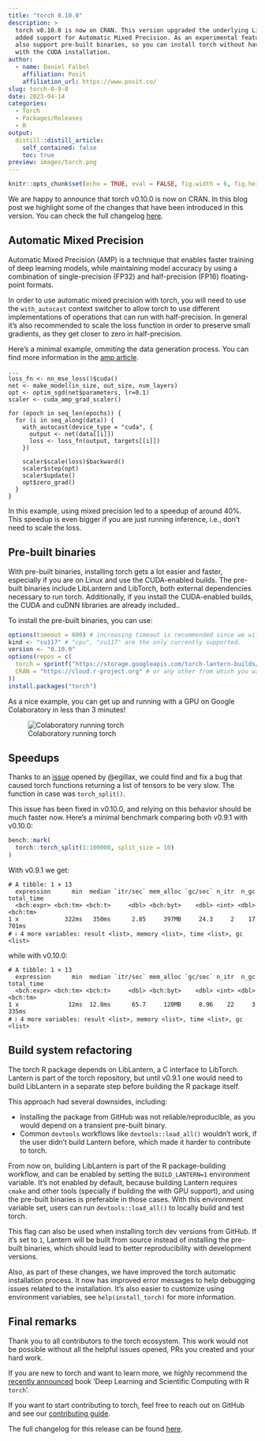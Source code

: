 ```yaml
---
title: "torch 0.10.0"
description: >
  torch v0.10.0 is now on CRAN. This version upgraded the underlying LibTorch to 1.13.1, and 
  added support for Automatic Mixed Precision. As an experimental feature, we now
  also support pre-built binaries, so you can install torch without having to deal
  with the CUDA installation.
author:
  - name: Daniel Falbel
    affiliation: Posit
    affiliation_url: https://www.posit.co/
slug: torch-0-9-0
date: 2023-04-14
categories:
  - Torch
  - Packages/Releases
  - R
output:
  distill::distill_article:
    self_contained: false
    toc: true
preview: images/torch.png
---
```


```r
knitr::opts_chunk$set(echo = TRUE, eval = FALSE, fig.width = 6, fig.height = 6)
```

We are happy to announce that torch v0.10.0 is now on CRAN. In this blog post we 
highlight some of the changes that have been introduced in this version. You can
check the full changelog [here](https://torch.mlverse.org/docs/news/index.html#torch-010).

## Automatic Mixed Precision

Automatic Mixed Precision (AMP) is a technique that enables faster training of deep learning models, while maintaining model accuracy by using a combination of single-precision (FP32) and half-precision (FP16) floating-point formats.

In order to use automatic mixed precision with torch, you will need to use the `with_autocast`
context switcher to allow torch to use different implementations of operations that can run
with half-precision. In general it's also recommended to scale the loss function in order to
preserve small gradients, as they get closer to zero in half-precision.

Here's a minimal example, ommiting the data generation process. You can find more information in the [amp article](https://torch.mlverse.org/docs/articles/amp.html).

```
...
loss_fn <- nn_mse_loss()$cuda()
net <- make_model(in_size, out_size, num_layers)
opt <- optim_sgd(net$parameters, lr=0.1)
scaler <- cuda_amp_grad_scaler()

for (epoch in seq_len(epochs)) {
  for (i in seq_along(data)) {
    with_autocast(device_type = "cuda", {
      output <- net(data[[i]])
      loss <- loss_fn(output, targets[[i]])  
    })
    
    scaler$scale(loss)$backward()
    scaler$step(opt)
    scaler$update()
    opt$zero_grad()
  }
}
```

In this example, using mixed precision led to a speedup of around 40%. This speedup is
even bigger if you are just running inference, i.e., don't need to scale the loss.

## Pre-built binaries

With pre-built binaries, installing torch gets a lot easier and faster, especially if
you are on Linux and use the CUDA-enabled builds. The pre-built binaries include
LibLantern and LibTorch, both external dependencies necessary to run torch. Additionally,
if you install the CUDA-enabled builds, the CUDA and 
cuDNN libraries are already included..

To install  the pre-built binaries, you can use:

```r
options(timeout = 600) # increasing timeout is recommended since we will be downloading a 2GB file.
kind <- "cu117" # "cpu", "cu117" are the only currently supported.
version <- "0.10.0"
options(repos = c(
  torch = sprintf("https://storage.googleapis.com/torch-lantern-builds/packages/%s/%s/", kind, version),
  CRAN = "https://cloud.r-project.org" # or any other from which you want to install the other R dependencies.
))
install.packages("torch")
```

As a nice example, you can get up and running with a GPU on Google Colaboratory in
less than 3 minutes!

![Colaboratory running torch](images/colab.png)

## Speedups

Thanks to an [issue](https://github.com/mlverse/torch/issues/992) opened by @egillax, we could find and fix a bug that caused 
torch functions returning a list of tensors to be very slow. The function in case
was `torch_split()`.

This issue has been fixed in v0.10.0, and relying on this behavior should be much
faster now. Here's a minimal benchmark comparing both v0.9.1 with v0.10.0:

```r
bench::mark(
  torch::torch_split(1:100000, split_size = 10)
)
```

With v0.9.1 we get:

```
# A tibble: 1 × 13
  expression      min  median `itr/sec` mem_alloc `gc/sec` n_itr  n_gc total_time
  <bch:expr> <bch:tm> <bch:t>     <dbl> <bch:byt>    <dbl> <int> <dbl>   <bch:tm>
1 x             322ms   350ms      2.85     397MB     24.3     2    17      701ms
# ℹ 4 more variables: result <list>, memory <list>, time <list>, gc <list>
```

while with v0.10.0:

```
# A tibble: 1 × 13
  expression      min  median `itr/sec` mem_alloc `gc/sec` n_itr  n_gc total_time
  <bch:expr> <bch:tm> <bch:t>     <dbl> <bch:byt>    <dbl> <int> <dbl>   <bch:tm>
1 x              12ms  12.8ms      65.7     120MB     8.96    22     3      335ms
# ℹ 4 more variables: result <list>, memory <list>, time <list>, gc <list>
```

## Build system refactoring

The torch R package depends on LibLantern, a C interface to LibTorch. Lantern is part of
the torch repository, but until v0.9.1 one would need to build LibLantern in a separate 
step before building the R package itself.

This approach had several downsides, including:

- Installing the package from GitHub was not reliable/reproducible, as you would depend
on a transient pre-built binary.
- Common `devtools` workflows like `devtools::load_all()` wouldn't work, if the user didn't build
Lantern before, which made it harder to contribute to torch.

From now on, building LibLantern is part of the R package-building workflow, and can be enabled
by setting the `BUILD_LANTERN=1` environment variable. It's not enabled by default, because
building Lantern requires `cmake` and other tools (specially if building the with GPU support), 
and using the pre-built binaries is preferable in those cases. With this environment variable set, 
users can run `devtools::load_all()` to locally build and test torch. 

This flag can also be used when installing torch dev versions from GitHub. If it's set to `1`,
Lantern will be built from source instead of installing the pre-built binaries, which should lead
to better reproducibility with development versions.

Also, as part of these changes, we have improved the torch automatic installation process. It now has
improved error messages to help debugging issues related to the installation. It's also easier to customize
using environment variables, see `help(install_torch)` for more information.

## Final remarks

Thank you to all contributors to the torch ecosystem. This work would not be possible without
all the helpful issues opened, PRs you created and your hard work.

If you are new to torch and want to learn more, we highly recommend the [recently announced](https://blogs.rstudio.com/ai/posts/2023-04-05-deep-learning-scientific-computing-r-torch/) book 'Deep Learning and Scientific Computing with R `torch`'.

If you want to start contributing to torch, feel free to reach out on GitHub and see our [contributing guide](https://torch.mlverse.org/docs/contributing).

The full changelog for this release can be found [here](https://torch.mlverse.org/docs/news/index.html#torch-010).









